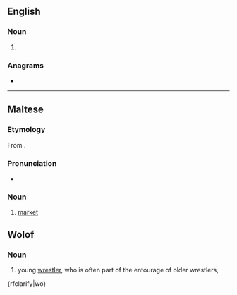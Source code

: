==English==

===Noun===
{{en-noun}}

# {{alternative spelling of|en|souq}}

===Anagrams===
* {{anagrams|en|a=qsu|Qus}}

----

==Maltese==

===Etymology===
From {{inh|mt|ar|سُوق}}.

===Pronunciation===
* {{IPA|mt|/suːʔ/}}

===Noun===
{{mt-noun|g=m|p=swieq}}

# [[market]]


==Wolof==

===Noun===
{{wo-noun|li}}
# young [[wrestler]], who is often part of the entourage of older wrestlers,
{rfclarify|wo}